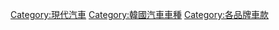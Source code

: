 {{Commonscat|Hyundai vehicles}}

[[Category:現代汽車|Category:現代汽車]]
[[Category:韓國汽車車種|Category:韓國汽車車種]]
[[Category:各品牌車款|Category:各品牌車款]]